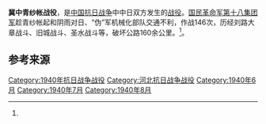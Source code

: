 {{Infobox Military Conflict
|campaign=
|image=
|caption=
|conflict=冀中青纱帐战役
|date=1940年6月25日－8月10日
|place=[[河北省|河北省]]中部
|result=
|combatant1=[[国民革命军第十八集团军|国民革命军第十八集团军]]第3纵队、冀中军区部队
|combatant2=冀中日、“伪”军
|commander1=
|commander2=
|strength1=
|strength2=
|casualties1=
|casualties2=2600余，“伪”军被俘500多<ref name="军事科学院">《中国人民解放军全史》军事历史研究部 编，军事科学出版社，2000年，ISBN 7-80137-315-4，卷“中国人民解放军战役战斗总览”。</ref>
|}}

'''冀中青纱帐战役'''，是[[中国抗日战争|中国抗日战争]]中中日双方发生的[[战役|战役]]。[[国民革命军第十八集团军|国民革命军第十八集团军]]趁青纱帐起和阴雨对日、“伪”军机械化部队交通不利，作战146次，历经刘路大章战斗、旧城战斗、圣水战斗等，破坏公路160余公里。<ref name="军事科学院" />。

== 参考来源 ==
{{reflist}}

{{战争小作品}}
{{中国抗日战争中共战役战斗}}

[[Category:1940年抗日战争战役|Category:1940年抗日战争战役]]
[[Category:河北抗日战争战役|Category:河北抗日战争战役]]
[[Category:1940年6月|Category:1940年6月]]
[[Category:1940年7月|Category:1940年7月]]
[[Category:1940年8月|Category:1940年8月]]